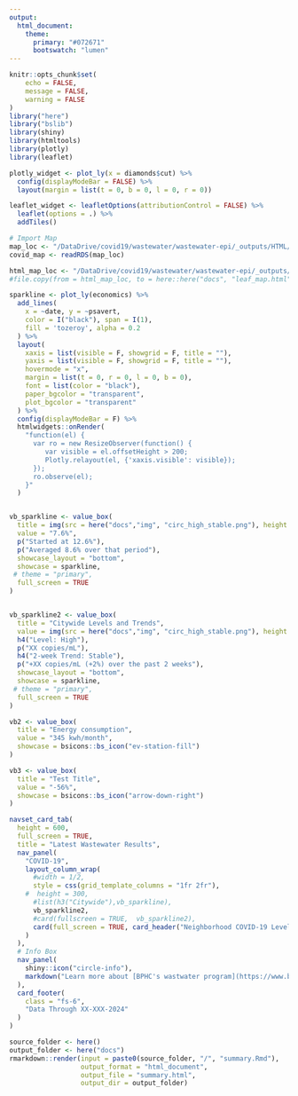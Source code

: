 ```yaml
---
output: 
  html_document:
    theme:
      primary: "#072671"
      bootswatch: "lumen"
---
```


<style>
.main-container {
    max-width: 100%;
    margin-left: 0;
    margin-right: auto;
}
</style>


```r
knitr::opts_chunk$set(
	echo = FALSE,
	message = FALSE,
	warning = FALSE
)
library("here")
library("bslib")
library(shiny)
library(htmltools)
library(plotly)
library(leaflet)
```

```r
plotly_widget <- plot_ly(x = diamonds$cut) %>%
  config(displayModeBar = FALSE) %>%
  layout(margin = list(t = 0, b = 0, l = 0, r = 0))

leaflet_widget <- leafletOptions(attributionControl = FALSE) %>%
  leaflet(options = .) %>%
  addTiles()

# Import Map
map_loc <- "/DataDrive/covid19/wastewater/wastewater-epi/_outputs/HTML/leaf_map.rds"
covid_map <- readRDS(map_loc)

html_map_loc <- "/DataDrive/covid19/wastewater/wastewater-epi/_outputs/HTML/leaf_map.html"
#file.copy(from = html_map_loc, to = here::here("docs", "leaf_map.html"), overwrite = TRUE)
```

```r
sparkline <- plot_ly(economics) %>%
  add_lines(
    x = ~date, y = ~psavert,
    color = I("black"), span = I(1),
    fill = 'tozeroy', alpha = 0.2
  ) %>%
  layout(
    xaxis = list(visible = F, showgrid = F, title = ""),
    yaxis = list(visible = F, showgrid = F, title = ""),
    hovermode = "x",
    margin = list(t = 0, r = 0, l = 0, b = 0),
    font = list(color = "black"),
    paper_bgcolor = "transparent",
    plot_bgcolor = "transparent"
  ) %>%
  config(displayModeBar = F) %>%
  htmlwidgets::onRender(
    "function(el) {
      var ro = new ResizeObserver(function() {
         var visible = el.offsetHeight > 200;
         Plotly.relayout(el, {'xaxis.visible': visible});
      });
      ro.observe(el);
    }"
  )


vb_sparkline <- value_box(
  title = img(src = here("docs","img", "circ_high_stable.png"), height = "38", width = "38"),
  value = "7.6%",
  p("Started at 12.6%"),
  p("Averaged 8.6% over that period"),
  showcase_layout = "bottom",
  showcase = sparkline,
 # theme = "primary",
  full_screen = TRUE
)


vb_sparkline2 <- value_box(
  title = "Citywide Levels and Trends",
  value = img(src = here("docs","img", "circ_high_stable.png"), height = "38", width = "38"),
  h4("Level: High"),
  p("XX copies/mL"),
  h4("2-week Trend: Stable"),
  p("+XX copies/mL (+2%) over the past 2 weeks"),
  showcase_layout = "bottom",
  showcase = sparkline,
 # theme = "primary",
  full_screen = TRUE
)

vb2 <- value_box(
  title = "Energy consumption",
  value = "345 kwh/month",
  showcase = bsicons::bs_icon("ev-station-fill")
)

vb3 <- value_box(
  title = "Test Title",
  value = "-56%",
  showcase = bsicons::bs_icon("arrow-down-right")
)
```

```r
navset_card_tab(
  height = 600,
  full_screen = TRUE,
  title = "Latest Wastewater Results",
  nav_panel(
    "COVID-19",
    layout_column_wrap(
      #width = 1/2,
      style = css(grid_template_columns = "1fr 2fr"),
    #  height = 300,
      #list(h3("Citywide"),vb_sparkline),
      vb_sparkline2,
      #card(fullscreen = TRUE,  vb_sparkline2),
      card(full_screen = TRUE, card_header("Neighborhood COVID-19 Levels & Trends"), card_body(class = "p-0", covid_map))
    )
  ),
  # Info Box
  nav_panel(
    shiny::icon("circle-info"),
    markdown("Learn more about [BPHC's wastwater program](https://www.boston.gov/government/cabinets/boston-public-health-commission/boston-wastewater-monitoring)")
  ),
  card_footer(
    class = "fs-6",
    "Data Through XX-XXX-2024"
  )
)
```



```r
source_folder <- here()
output_folder <- here("docs")
rmarkdown::render(input = paste0(source_folder, "/", "summary.Rmd"),
                  output_format = "html_document",
                  output_file = "summary.html",
                  output_dir = output_folder)
```
